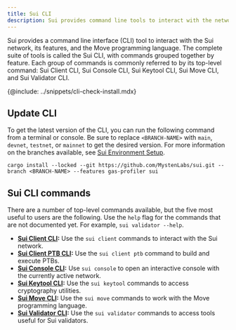 ```yaml
---
title: Sui CLI
description: Sui provides command line tools to interact with the network, its features, and the Move programming language. Individual command groups are referred to as Sui Client CLI, Sui Console CLI, Sui Keytool CLI, Sui Move CLI, and Sui Validator CLI.
---
```


Sui provides a command line interface (CLI) tool to interact with the Sui network, its features, and the Move programming language. The complete suite of tools is called the Sui CLI, with commands grouped together by feature. Each group of commands is commonly referred to by its top-level command: Sui Client CLI, Sui Console CLI, Sui Keytool CLI, Sui Move CLI, and Sui Validator CLI.

{@include: ../snippets/cli-check-install.mdx}

## Update CLI

To get the latest version of the CLI, you can run the following command from a terminal or console. Be sure to replace `<BRANCH-NAME>` with `main`, `devnet`, `testnet`, or `mainnet` to get the desired version. For more information on the branches available, see [Sui Environment Setup](./contribute/sui-environment.mdx).

```shell
cargo install --locked --git https://github.com/MystenLabs/sui.git --branch <BRANCH-NAME> --features gas-profiler sui
```

## Sui CLI commands

There are a number of top-level commands available, but the five most useful to users are the following. Use the `help` flag for the commands that are not documented yet. For example, `sui validator --help`.  

- **[Sui Client CLI](./cli/client.mdx):** Use the `sui client` commands to interact with the Sui network.
- **[Sui Client PTB CLI](./cli/ptb.mdx):** Use the `sui client ptb` command to build and execute PTBs.
- **[Sui Console CLI](./cli/console.mdx):** Use `sui console` to open an interactive console with the currently active network.
- **[Sui Keytool CLI](./cli/keytool.mdx):** Use the `sui keytool` commands to access cryptography utilities.
- **[Sui Move CLI](./cli/move.mdx):** Use the `sui move` commands to work with the Move programming language.
- **[Sui Validator CLI](./cli/validator.mdx):** Use the `sui validator` commands to access tools useful for Sui validators.


